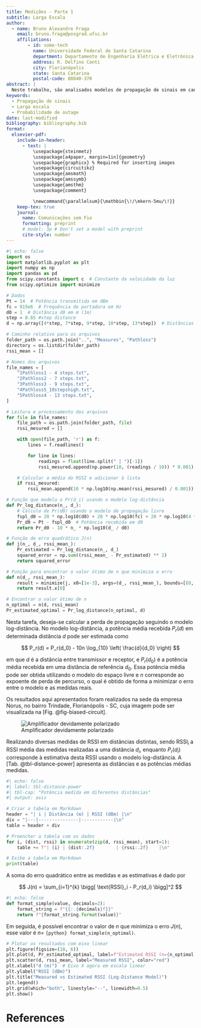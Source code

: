 ```yaml
---
title: Medições - Parte 1
subtitle: Larga Escala
author:
  - name: Bruno Alexandre Fraga
    email: bruno.fraga@posgrad.ufsc.br
    affiliations: 
        - id: some-tech
          name: Universidade Federal de Santa Catarina
          department: Departamento de Engenharia Elétrica e Eletrônica
          address: R. Delfino Conti
          city: Florianópolis
          state: Santa Catarina
          postal-code: 88040-370
abstract: |
  Neste trabalho, são analisados modelos de propagação de sinais em canais de comunicação sem fio. Na Tarefa 1, é estimado um modelo de perda por log-distância utilizando medidas experimentais e o modelo de espaço livre para calcular a potência recebida a uma distância de referência. A potência recebida é estimada para 200 m, e uma curva representando o modelo é traçada até 1 km. Na Tarefa 2, é estudado o desempenho de um sistema com propagação log-normal para determinar o alcance máximo que assegure uma taxa mínima de sucesso de 90%, considerando restrições de relação sinal-ruído (SNR).
keywords: 
  - Propagação de sinais
  - Larga escala
  - Probabilidade de outage
date: last-modified
bibliography: bibliography.bib
format:
  elsevier-pdf:
    include-in-header:
      - text: |
          \usepackage{steinmetz}
          \usepackage[a4paper, margin=1in]{geometry}
          \usepackage{graphicx} % Required for inserting images
          \usepackage{circuitikz}
          \usepackage{amsmath}
          \usepackage{amssymb}
          \usepackage{amsthm}
          \usepackage{comment}

          \newcommand{\parallelsum}{\mathbin{\!/\mkern-5mu/\!}}
    keep-tex: true
    journal:
      name: Comunicações sem Fio
      formatting: preprint
      # model: 3p # Don't set a model with preprint
      cite-style: number
---
```


```python
#| echo: false
import os
import matplotlib.pyplot as plt
import numpy as np
import pandas as pd
from scipy.constants import c  # Constante da velocidade da luz
from scipy.optimize import minimize

# Dados
Pt = 14  # Potência transmitida em dBm
fc = 915e6  # Frequência de portadora em Hz
d0 = 1  # Distância d0 em m (1m)
step = 0.65 #step distance
d = np.array([4*step, 7*step, 9*step, 10*step, 13*step])  # Distâncias em metros

# Caminho relativo para os arquivos
folder_path = os.path.join("..", "Measures", "Pathloss")
directory = os.listdir(folder_path)
rssi_mean = []

# Nomes dos arquivos
file_names = [
    "1Pathloss1 - 4 steps.txt",
    "2Pathloss2 - 7 steps.txt",
    "3Pathloss3 - 9 steps.txt",
    "4Pathloss5_10stepshigh.txt",
    "5Pathloss4 - 13 steps.txt",
]

# Leitura e processamento dos arquivos
for file in file_names:
    file_path = os.path.join(folder_path, file)
    rssi_mesured = []

    with open(file_path, 'r') as f:
        lines = f.readlines()

        for line in lines:
            readings = float(line.split(" | ")[-1])
            rssi_mesured.append(np.power(10, (readings / 10)) * 0.001)

    # Calcular a média do RSSI e adicionar à lista
    if rssi_mesured:
        rssi_mean.append(10 * np.log10(np.mean(rssi_mesured) / 0.001))

# Função que modela o Pr(d_i) usando o modelo log-distância
def Pr_log_distance(n_, d_):
    # Cálculo de Pr(d0) usando o modelo de propagação livre
    fspl_d0 = 20 * np.log10(d0) + 20 * np.log10(fc) + 20 * np.log10(4 * np.pi / c)
    Pr_d0 = Pt - fspl_d0  # Potência recebida em d0
    return Pr_d0 - 10 * n_ * np.log10(d_ / d0)

# Função de erro quadrático J(n)
def j(n_, d_, rssi_mean_):
    Pr_estimated = Pr_log_distance(n_, d_)
    squared_error = np.sum((rssi_mean_ - Pr_estimated) ** 2)
    return squared_error

# Função para encontrar o valor ótimo de n que minimiza o erro
def n(d_, rssi_mean_):
    result = minimize(j, x0=[1e-3], args=(d_, rssi_mean_), bounds=[(0, None)])
    return result.x[0]

# Encontrar o valor ótimo de n
n_optimal = n(d, rssi_mean)
Pr_estimated_optimal = Pr_log_distance(n_optimal, d)
```


Nesta tarefa, deseja-se calcular a perda de propagação seguindo o modelo log-distância. No modelo log-distância, a potência média recebida $P_r(d)$ em determinada distância $d$ pode ser estimada como

$$
P_r(d) = P_r(d_0) - 10n \log_{10} \left( \frac{d}{d_0} \right)
$$

em que $d$ é a distância entre transmissor e receptor, e $P_r(d_0)$ é a potência média recebida em uma distância de referência $d_0$. Essa potência média pode ser obtida utilizando o modelo do espaço livre e $n$ corresponde ao expoente de perda de percurso, o qual é obtido de forma a minimizar o erro entre o modelo e as medidas reais.

Os resultados aqui apresentados foram realizados na sede da empresa Norus, no bairro Trindade, Florianópolis - SC, cuja imagem pode ser visualizada na [Fig. @fig-biased-circuit].


![Amplificador devidamente polarizado](../images/local.jpeg){width=300, #fig-biased-circuit}

Realizando diversas medidas de RSSI em distâncias distintas, sendo $\text{RSSI}_i$ a RSSI média das medidas realizadas a uma distância $d_i$, enquanto $P_r(d_i)$ corresponde à estimativa desta RSSI usando o modelo log-distância. A [Tab. @tbl-distance-power] apresenta as distâncias e as potências médias medidas.

```python
#| echo: false
#| label: tbl-distance-power
#| tbl-cap: "Potência medida em diferentes distâncias"
#| output: asis

# Criar a tabela em Markdown
header = "| i | Distância (m) | RSSI (dBm) |\n"
div = "|---|---------------|------------|\n"
table = header + div

# Preencher a tabela com os dados
for i, (dist, rssi) in enumerate(zip(d, rssi_mean), start=1):
    table += f"| {i} | {dist:.2f}        | {rssi:.2f}    |\n"

# Exibe a tabela em Markdown
print(table)
```

A soma do erro quadrático entre as medidas e as estimativas é dado por

$$
J(n) = \sum_{i=1}^{k} \bigg[ \text{RSSI}_i - P_r(d_i) \bigg]^2
$$

```python
#| echo: false
def format_simple(value, decimals=2):
    format_string = f"{{:.{decimals}f}}"
    return f"{format_string.format(value)}"
```

Em seguida, é possível encontrar o valor de $n$ que minimiza o erro $J(n)$, esse valor é $n=$ `{python} format_simple(n_optimal)`.

```python
# Plotar os resultados com eixo linear
plt.figure(figsize=(10, 6))
plt.plot(d, Pr_estimated_optimal, label=f"Estimated RSSI (n={n_optimal:.2f})", color="blue")
plt.scatter(d, rssi_mean, label="Measured RSSI", color="red")
plt.xlabel("d (m)")  # Eixo X agora em escala linear
plt.ylabel("RSSI (dBm)")
plt.title("Measured vs Estimated RSSI (Log-Distance Model)")
plt.legend()
plt.grid(which="both", linestyle="--", linewidth=0.5)
plt.show()

```




# References {-}
